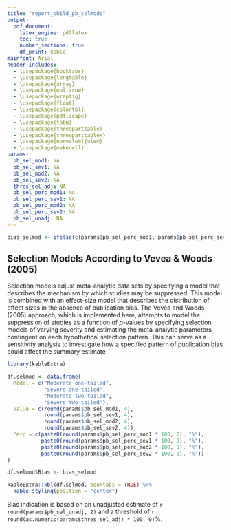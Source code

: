 ```yaml
---
title: "report_child_pb_selmods"
output:
  pdf_document:
    latex_engine: pdflatex
    toc: true
    number_sections: true
    df_print: kable
mainfont: Arial
header-includes:
  - \usepackage{booktabs}
  - \usepackage{longtable}
  - \usepackage{array}
  - \usepackage{multirow}
  - \usepackage{wrapfig}
  - \usepackage{float}
  - \usepackage{colortbl}
  - \usepackage{pdflscape}
  - \usepackage{tabu}
  - \usepackage{threeparttable}
  - \usepackage{threeparttablex}
  - \usepackage[normalem]{ulem}
  - \usepackage{makecell}
params:
  pb_sel_mod1: NA
  pb_sel_sev1: NA
  pb_sel_mod2: NA
  pb_sel_sev2: NA
  thres_sel_adj: NA
  pb_sel_perc_mod1: NA
  pb_sel_perc_sev1: NA
  pb_sel_perc_mod2: NA
  pb_sel_perc_sev2: NA
  pb_sel_unadj: NA
---
```


```r
bias_selmod <- ifelse(c(params$pb_sel_perc_mod1, params$pb_sel_perc_sev1, params$pb_sel_perc_mod2, params$pb_sel_perc_sev2) < params$thres_sel_adj, "no bias", "bias")
```


## Selection Models According to Vevea & Woods (2005)

Selection models adjust meta-analytic data sets by specifying a model that describes the mechanism by which studies may be suppressed. This model is combined with an effect-size model that describes the distribution of effect sizes in the absence of publication bias. The Vevea and Woods (2005) approach, which is implemented here, attempts to model the suppression of studies as a function of _p_-values by specifying selection models of varying severity and estimating the meta-analytic parameters contingent on each hypothetical selection pattern. This can serve as a sensitivity analysis to investigate how a specified pattern of publication bias could affect the summary estimate


```r
library(kableExtra)

df.selmod <- data.frame(
  Model = c("Moderate one-tailed",
            "Severe one-tailed",
            "Moderate two-tailed",
            "Severe two-tailed"),
  Value = c(round(params$pb_sel_mod1, 4),
            round(params$pb_sel_sev1, 4),
            round(params$pb_sel_mod2, 4),
            round(params$pb_sel_sev2, 4)),
  Perc = c(paste0(round(params$pb_sel_perc_mod1 * 100, 0), "%"),
           paste0(round(params$pb_sel_perc_sev1 * 100, 0), "%"),
           paste0(round(params$pb_sel_perc_mod2 * 100, 0), "%"),
           paste0(round(params$pb_sel_perc_sev2 * 100, 0), "%"))
)

df.selmod$Bias <- bias_selmod

kableExtra::kbl(df.selmod, booktabs = TRUE) %>%
  kable_styling(position = "center")
```
Bias indication is based on an unadjusted estimate of `r round(params$pb_sel_unadj, 2)` and a threshold of `r round(as.numeric(params$thres_sel_adj) * 100, 0)`%.
